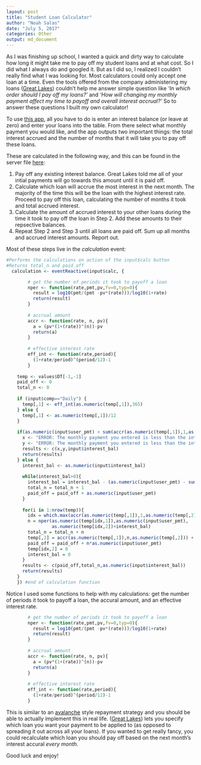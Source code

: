 ```yaml
---
layout: post
title: "Student Loan Calculator"
author: "Noah Salas"
date: "July 5, 2017"
categories: Other
output: md_document
---
```


As I was finishing up school, I wanted a quick and dirty way to calculate how long it might take me to pay off my student loans and at what cost. So I did what I always do and googled it. But as I did so, I realized I couldn't really find what I was looking for. Most calculators could only accept one loan at a time. Even the tools offered from the company administering my loans ([Great Lakes](https://www.mygreatlakes.org/)) couldn't help me answer simple question like *'In which order should I pay off my loans?'* and *'How will changing my monthly payment affect my time to payoff and overall interest accrual?'* So to answer these questions I built my own calculator!

To use [this app](https://nsalas24.shinyapps.io/student_loan_calculator/), all you have to do is enter an interest balance (or leave at zero) and enter your loans into the table. From there select what monthly payment you would like, and the app outputs two important things: the total interest accrued and the number of months that it will take you to pay off these loans.

These are calculated in the following way, and this can be found in the server file [here](link to code files):

1. Pay off any existing interest balance. Great Lakes told me all of your intial payments will go towards this amount until it is paid off.
2. Calculate which loan will accrue the most interest in the next month. The majority of the time this will be the loan with the highest interest rate. Proceed to pay off this loan, calculating the number of months it took and total accrued interest.
3. Calculate the amount of accrued interest to your other loans during the time it took to pay off the loan in Step 2. Add these amounts to their repsective balances.
4. Repeat Step 2 and Step 3 until all loans are paid off. Sum up all months and accrued interest amounts. Report out.

Most of these steps live in the *calculation* event:
```r
#Performs the calculations on action of the input$calc button
#Returns total_n and paid_off
  calculation <- eventReactive(input$calc, {

        # get the number of periods it took to payoff a loan
        nper <- function(rate,pmt,pv,fv=0,typ=0){
          result = log10(pmt/(pmt -pv*(rate)))/log10(1+rate)
          return(result)
        }
        
        # accrual amount
        accr <- function(rate, n, pv){
          a = (pv*(1+(rate))^(n))-pv
          return(a)
        }
        
        # effective interest rate
        eff_int <- function(rate,period){
          (1+rate/period)^(period/12)-1
        }
    
    temp <- values$DT[-1,-1]
    paid_off <- 0
    total_n <- 0
    
    if (input$comp=="Daily") {
      temp[,1] <- eff_int(as.numeric(temp[,1]),365)
    } else {
      temp[,1] <- as.numeric(temp[,1])/12
    }
    
    if(as.numeric(input$user_pmt) < sum(accr(as.numeric(temp[,1]),1,as.numeric(temp[,2])))){
      x <- "ERROR: The monthly payment you entered is less than the interest you accrue each month :("
      y <- "ERROR: The monthly payment you entered is less than the interest you accrue each month :("
      results <- c(x,y,input$interest_bal)
      return(results)
    } else {
      interest_bal <- as.numeric(input$interest_bal)
      
      while(interest_bal>0){
        interest_bal = interest_bal - (as.numeric(input$user_pmt) - sum(accr(as.numeric(temp[,1]),1,as.numeric(temp[,2]))))
        total_n = total_n + 1
        paid_off = paid_off + as.numeric(input$user_pmt)
      }
      
      for(i in 1:nrow(temp)){
        idx = which.max(accr(as.numeric(temp[,1]),1,as.numeric(temp[,2])))                    # which loan will accrue the most money
        n = nper(as.numeric(temp[idx,1]),as.numeric(input$user_pmt),
                 as.numeric(temp[idx,2])+interest_bal)                                        # # of months it will take to pay off that loan
        total_n = total_n + n                                                                 # # of months counter
        temp[,2] = accr(as.numeric(temp[,1]),n,as.numeric(temp[,2])) + as.numeric(temp[,2])   # adding in accrual of other loan
        paid_off = paid_off + n*as.numeric(input$user_pmt)                                    # amount of paid off loans counter
        temp[idx,2] = 0
        interest_bal = 0
      }
      results <- c(paid_off,total_n,as.numeric(input$interest_bal))
      return(results)
    }
    }) #end of calculation function
```

Notice I used some functions to help with my calculations: get the number of periods it took to payoff a loan, the accural amount, and an effective interest rate.
```r
        # get the number of periods it took to payoff a loan
        nper <- function(rate,pmt,pv,fv=0,typ=0){
          result = log10(pmt/(pmt -pv*(rate)))/log10(1+rate)
          return(result)
        }
        
        # accrual amount
        accr <- function(rate, n, pv){
          a = (pv*(1+(rate))^(n))-pv
          return(a)
        }
        
        # effective interest rate
        eff_int <- function(rate,period){
          (1+rate/period)^(period/12)-1
        }
```

This is similar to an [avalanche](http://www.investopedia.com/terms/d/debt-avalanche.asp) style repayment strategy and you should be able to actually implement this in real life. ([Great Lakes](https://www.mygreatlakes.org/)) lets you specify which loan you want your payment to be applied to (as opposed to spreading it out across all your loans). If you wanted to get really fancy, you could recalculate which loan you should pay off based on the next month's interest accural *every month*. 

Good luck and enjoy!